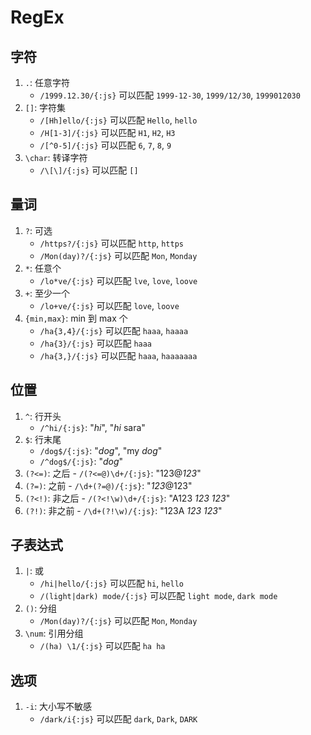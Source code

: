 # RegEx
## 字符
1. `.`: 任意字符
	  - `/1999.12.30/{:js}` 可以匹配 `1999-12-30`, `1999/12/30`, `1999012030`
2. `[]`: 字符集
	  - `/[Hh]ello/{:js}` 可以匹配 `Hello`, `hello`
    - `/H[1-3]/{:js}` 可以匹配 `H1`, `H2`, `H3`
    - `/[^0-5]/{:js}` 可以匹配 `6`, `7`, `8`, `9`
3. `\char`: 转译字符
	  - `/\[\]/{:js}` 可以匹配  `[]`
## 量词
1. `?`: 可选
	  - `/https?/{:js}` 可以匹配 `http`, `https`
	  - `/Mon(day)?/{:js}` 可以匹配 `Mon`, `Monday`
2. `*`: 任意个
	  - `/lo*ve/{:js}` 可以匹配 `lve`, `love`, `loove`
3. `+`: 至少一个
	  - `/lo+ve/{:js}` 可以匹配 `love`, `loove`
4. `{min,max}`: min 到 max 个
	  - `/ha{3,4}/{:js}` 可以匹配 `haaa`, `haaaa`
    - `/ha{3}/{:js}` 可以匹配 `haaa`
    - `/ha{3,}/{:js}` 可以匹配 `haaa`, `haaaaaaa`
## 位置
1. `^`: 行开头
	  - `/^hi/{:js}`: "*hi*", "*hi* sara"
2. `$`: 行末尾
	  - `/dog$/{:js}`: "*dog*", "my *dog*"
	  - `/^dog$/{:js}`: "*dog*"
3. `(?<=)`: 之后
		- `/(?<=@)\d+/{:js}`: "123@*123*"
4. `(?=)`: 之前
		- `/\d+(?=@)/{:js}`: "*123*@123"
5. `(?<!)`: 非之后
		- `/(?<!\w)\d+/{:js}`: "A123 *123* *123*"
6. `(?!)`: 非之前
		- `/\d+(?!\w)/{:js}`: "123A *123* *123*"
## 子表达式
1. `|`: 或
    - `/hi|hello/{:js}` 可以匹配 `hi`, `hello`
    - `/(light|dark) mode/{:js}` 可以匹配 `light mode`, `dark mode`
2. `()`: 分组
    - `/Mon(day)?/{:js}` 可以匹配 `Mon`, `Monday`
3. `\num`: 引用分组
	  - `/(ha) \1/{:js}` 可以匹配 `ha ha`
## 选项
1. `-i`: 大小写不敏感
	  - `/dark/i{:js}` 可以匹配 `dark`, `Dark`, `DARK`